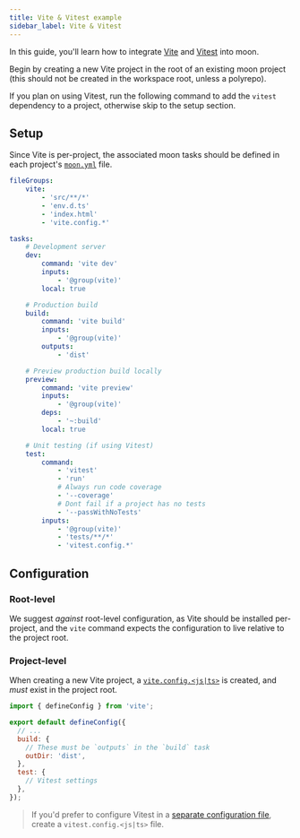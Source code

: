 ```yaml
---
title: Vite & Vitest example
sidebar_label: Vite & Vitest
---
```



In this guide, you'll learn how to integrate [Vite](https://vitejs.dev/) and
[Vitest](https://vitest.dev/) into moon.

Begin by creating a new Vite project in the root of an existing moon project (this should not be
created in the workspace root, unless a polyrepo).

<CreateDepTabs dep="vite" />

If you plan on using Vitest, run the following command to add the `vitest` dependency to a project,
otherwise skip to the setup section.

<AddDepsTabs dep="vitest" package="<project>" dev />

## Setup

Since Vite is per-project, the associated moon tasks should be defined in each project's
[`moon.yml`](../../config/project) file.

```yaml title="<project>/moon.yml"
fileGroups:
	vite:
		- 'src/**/*'
		- 'env.d.ts'
		- 'index.html'
		- 'vite.config.*'

tasks:
	# Development server
	dev:
		command: 'vite dev'
		inputs:
			- '@group(vite)'
		local: true

	# Production build
	build:
		command: 'vite build'
		inputs:
			- '@group(vite)'
		outputs:
			- 'dist'

	# Preview production build locally
	preview:
		command: 'vite preview'
		inputs:
			- '@group(vite)'
		deps:
			- '~:build'
		local: true

	# Unit testing (if using Vitest)
	test:
		command:
			- 'vitest'
			- 'run'
			# Always run code coverage
			- '--coverage'
			# Dont fail if a project has no tests
			- '--passWithNoTests'
		inputs:
			- '@group(vite)'
			- 'tests/**/*'
			- 'vitest.config.*'
```

## Configuration

### Root-level

We suggest _against_ root-level configuration, as Vite should be installed per-project, and the
`vite` command expects the configuration to live relative to the project root.

### Project-level

When creating a new Vite project, a [`vite.config.<js|ts>`](https://vitejs.dev/config) is created,
and _must_ exist in the project root.

```js title="<project>/vite.config.js"
import { defineConfig } from 'vite';

export default defineConfig({
  // ...
  build: {
    // These must be `outputs` in the `build` task
    outDir: 'dist',
  },
  test: {
    // Vitest settings
  },
});
```

> If you'd prefer to configure Vitest in a
> [separate configuration file](https://vitest.dev/guide/#configuring-vitest), create a
> `vitest.config.<js|ts>` file.
